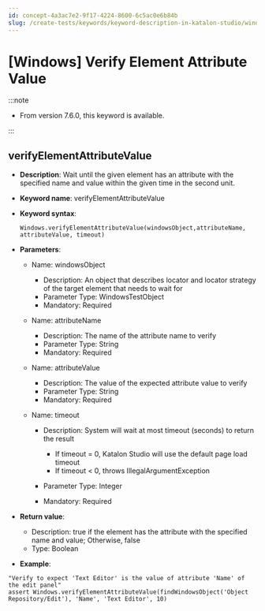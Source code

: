 ```yaml
---
id: concept-4a3ac7e2-9f17-4224-8600-6c5ac0e6b84b
slug: /create-tests/keywords/keyword-description-in-katalon-studio/windows-keywords/windows-verify-element-attribute-value
---
```


# \[Windows\] Verify Element Attribute Value


:::note

-   From version 7.6.0, this keyword is available.


:::

## verifyElementAttributeValue

-   **Description**: Wait until the given element has an attribute with the specified name and value within the given time in the second unit.
-   **Keyword name**: verifyElementAttributeValue
-   **Keyword syntax**:

    ```
    Windows.verifyElementAttributeValue(windowsObject,attributeName, attributeValue, timeout)
    ```

-   **Parameters**:

    -   Name: windowsObject

        -   Description: An object that describes locator and locator strategy of the target element that needs to wait for
        -   Parameter Type: WindowsTestObject
        -   Mandatory: Required
    -   Name: attributeName

        -   Description: The name of the attribute name to verify
        -   Parameter Type: String
        -   Mandatory: Required
    -   Name: attributeValue

        -   Description: The value of the expected attribute value to verify
        -   Parameter Type: String
        -   Mandatory: Required
    -   Name: timeout

        -   Description: System will wait at most timeout \(seconds\) to return the result

            -   If timeout = 0, Katalon Studio will use the default page load timeout
            -   If timeout &lt; 0, throws IllegalArgumentException
        -   Parameter Type: Integer
        -   Mandatory: Required
-   **Return value**:

    -   Description: true if the element has the attribute with the specified name and value; Otherwise, false
    -   Type: Boolean
-   **Example**:


```
"Verify to expect 'Text Editor' is the value of attribute 'Name' of the edit panel"
assert Windows.verifyElementAttributeValue(findWindowsObject('Object Repository/Edit'), 'Name', 'Text Editor', 10)

```